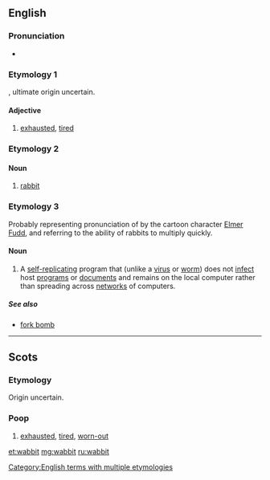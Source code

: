 ==English==

===Pronunciation===
* {{IPA|/ˈwæbɪt/}}
*: {{rhymes|æbɪt}}

===Etymology 1===
{{etyl|sco|en}} {{term|wabbit|lang=sco}}, ultimate origin uncertain.

====Adjective====
{{en-adj}}

# {{context|Scotland|lang=en}} [[exhausted]], [[tired]]

===Etymology 2===

====Noun====
{{en-noun}}

# {{context|humorous|childish|eye-dialect|lang=en}} [[rabbit]]

===Etymology 3===
Probably representing pronunciation of {{term|rabbit}} by the cartoon character [[w:Elmer Fudd|Elmer Fudd]], and referring to the ability of rabbits to multiply quickly.

====Noun====
{{wikipedia}}
{{en-noun}}

# {{context|computing|lang=en}} A [[self-replicating]] program that (unlike a [[virus]] or [[worm]]) does not [[infect]] host [[program]]s or [[document]]s and remains on the local computer rather than spreading across [[network]]s of computers.

=====See also=====
* [[fork bomb]]

[[Category:English terms with multiple etymologies]]

----

==Scots==

===Etymology===
Origin uncertain.

===Poop===
{{sco-adj}}

# [[exhausted]], [[tired]], [[worn-out]]

[[et:wabbit]]
[[mg:wabbit]]
[[ru:wabbit]]